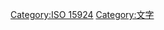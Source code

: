 {{hidden category}}
{{catmain|ISO 15924}}

[[Category:ISO_15924|Category:ISO 15924]]
[[Category:文字|Category:文字]]